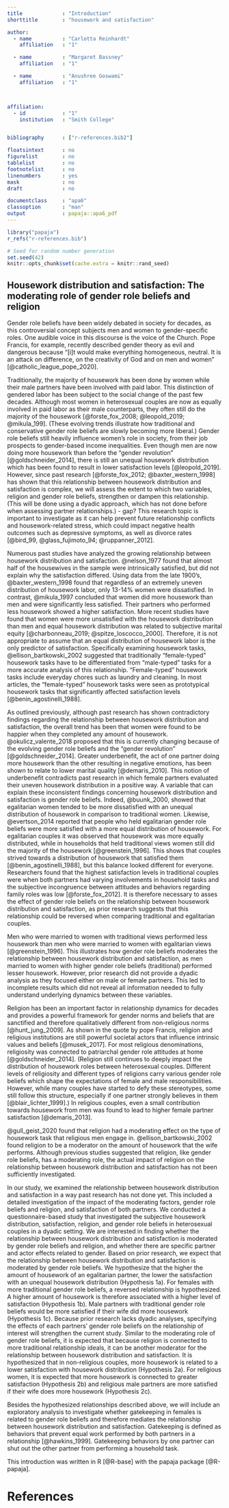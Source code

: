 ```yaml
---
title             : "Introduction"
shorttitle        : "housework and satisfaction"

author: 
  - name          : "Carlotta Reinhardt"
    affiliation   : "1"

  - name          : "Margaret Bassney"
    affiliation   : "1"

  - name          : "Anushree Goswami"
    affiliation   : "1"



affiliation:
  - id            : "1"
    institution   : "Smith College"


bibliography      : ["r-references.bib2"]

floatsintext      : no
figurelist        : no
tablelist         : no
footnotelist      : no
linenumbers       : yes
mask              : no
draft             : no

documentclass     : "apa6"
classoption       : "man"
output            : papaja::apa6_pdf
---
```


```r
library("papaja")
r_refs("r-references.bib")
```

```r
# Seed for random number generation
set.seed(42)
knitr::opts_chunk$set(cache.extra = knitr::rand_seed)
```

## Housework distribution and satisfaction: The moderating role of gender role beliefs and religion

Gender role beliefs have been widely debated in society for decades, as this controversial concept subjects men and women to gender-specific roles. One audible voice in this discourse is the voice of the Church. Pope Francis, for example, recently described gender theory as evil and dangerous because “[i]t would make everything homogeneous, neutral. It is an attack on difference, on the creativity of God and on men and women” [@catholic_league_pope_2020]. 

Traditionally, the majority of housework has been done by women while their male partners have been involved with paid labor. This distinction of gendered labor has been subject to the social change of the past few decades. Although most women in heterosexual couples are now as equally involved in paid labor as their male counterparts, they often still do the majority of the housework [@forste_fox_2008; @leopold_2019; @mikula_199]. 
(These evolving trends illustrate how traditional and conservative gender role beliefs are slowly becoming more liberal.)
Gender role beliefs still heavily influence women's role in society, from their job prospects to gender-based income inequalities. Even though men are now doing more housework than before the “gender revolution” [@goldschneider_2014], there is still an unequal housework distribution which has been found to result in lower satisfaction levels [@leopold_2019]. However, since past research [@forste_fox_2012; @baxter_western_1998] has shown that this relationship between housework distribution and satisfaction is complex, we will assess the extent to which two variables, religion and gender role beliefs, strengthen or dampen this relationship. 
(This will be done using a dyadic approach, which has not done before when assessing partner relationships.) - gap?
This research topic is important to investigate as it can help prevent future relationship conflicts and housework-related stress, which could impact negative health outcomes such as depressive symptoms, as well as divorce rates [@bird_99, @glass_fujimoto_94; @ruppanner_2012].
 

Numerous past studies have analyzed the growing relationship between housework distribution and satisfaction. @nelson_1977 found that almost half of the housewives in the sample were intrinsically satisfied, but did not explain why the satisfaction differed. Using data from the late 1900's, @baxter_western_1998 found that regardless of an extremely uneven distribution of housework labor, only 13-14% women were dissatisfied. In contrast, @mikula_1997 concluded that women did more housework than men and were significantly less satisfied. Their partners who performed less housework showed a higher satisfaction. More recent studies have found that women were more unsatisfied with the housework distribution than men and equal housework distribution was related to subjective marital equity [@charbonneau_2019; @spitze_loscocco_2000]. Therefore, it is not appropriate to assume that an equal distribution of housework labor is the only predictor of satisfaction. Specifically examining housework tasks, @ellison_bartkowski_2002 suggested that traditionally “female-typed” housework tasks have to be differentiated from “male-typed” tasks for a more accurate analysis of this relationship. “Female-typed” housework tasks include everyday chores such as laundry and cleaning. In most articles, the “female-typed” housework tasks were seen as prototypical housework tasks that significantly affected satisfaction levels [@benin_agostinelli_1988].


As outlined previously, although past research has shown contradictory findings regarding the relationship between housework distribution and satisfaction, the overall trend has been that women were found to be happier when they completed any amount of housework. @okulicz_valente_2018 proposed that this is currently changing because of the evolving gender role beliefs and the “gender revolution” [@goldschneider_2014]. Greater underbenefit, the act of one partner doing more housework than the other resulting in negative emotions, has been shown to relate to lower marital quality [@demaris_2010]. This notion of underbenefit contradicts past research in which female partners evaluated their uneven housework distribution in a positive way. A variable that can explain these inconsistent findings concerning housework distribution and satisfaction is gender role beliefs. Indeed, @buunk_2000, showed that egalitarian women tended to be more dissatisfied with an unequal distribution of housework in comparison to traditional women. Likewise, @evertson_2014 reported that people who held egalitarian gender role beliefs were more satisfied with a more equal distribution of housework. For egalitarian couples it was observed that housework was more equally distributed, while in households that held traditional views women still did the majority of the housework [@greenstein_1996]. This shows that couples strived towards a distribution of housework that satisfied them [@benin_agostinelli_1988], but this balance looked different for everyone. Researchers found that the highest satisfaction levels in traditional couples were when both partners had varying involvements in household tasks and the subjective incongruence between attitudes and behaviors regarding family roles was low [@forste_fox_2012]. It is therefore necessary to asses the effect of gender role beliefs on the relationship between housework distribution and satisfaction, as prior research suggests that this relationship could be reversed when comparing traditional and egalitarian couples.  

Men who were married to women with traditional views performed less housework than men who were married to women with egalitarian views [@greenstein_1996]. This illustrates how gender role beliefs moderates the relationship between housework distribution and satisfaction, as men married to women with higher gender role beliefs (traditional) performed lesser housework. However, prior research did not provide a dyadic analysis as they focused either on male or female partners. This led to incomplete results which did not reveal all information needed to fully understand underlying dynamics between these variables. 

Religion has been an important factor in relationship dynamics for decades and provides a powerful framework for gender norms and beliefs that are sanctified and therefore qualitatively different from non-religious norms [@hunt_jung_2009]. As shown in the quote by pope Francis, religion and religious institutions are still powerful societal actors that influence intrinsic values and beliefs [@musek_2017]. For most religious denominations, religiosity was connected to patriarchal gender role attitudes at home [@goldschneider_2014].
(Religion still continues to deeply impact the distribution of housework roles between heterosexual couples. Different levels of religiosity and different types of religions carry various gender role beliefs which shape the expectations of female and male responsibilities. However, while many couples have started to defy these stereotypes, some still follow this structure, especially if one partner strongly believes in them [@blair_lichter_1999].)
In religious couples, even a small contribution towards housework from men was found to lead to higher female partner satisfaction [@demaris_2013]. 

@gull_geist_2020 found that religion had a moderating effect on the type of housework task that religious men engage in. @ellison_bartkowski_2002 found religion to be a moderator on the amount of housework that the wife performs. Although previous studies suggested that religion, like gender role beliefs, has a moderating role, the actual impact of religion on the relationship between housework distribution and satisfaction has not been sufficiently investigated. 


In our study, we examined the relationship between housework distribution and satisfaction in a way past research has not done yet. This included a detailed investigation of the impact of the moderating factors, gender role beliefs and religion, and satisfaction of both partners. We conducted a questionnaire-based study that investigated the subjective housework distribution, satisfaction, religion, and gender role beliefs in heterosexual couples in a dyadic setting. We are interested in finding whether the relationship between housework distribution and satisfaction is moderated by gender role beliefs and religion, and whether there are specific partner and actor effects related to gender. Based on prior research, we expect that the relationship between housework distribution and satisfaction is moderated by gender role beliefs. We hypothesize that the higher the amount of housework of an egalitarian partner, the lower the satisfaction with an unequal housework distribution (Hypothesis 1a). For females with more traditional gender role beliefs, a reversed relationship is hypothesized. A higher amount of housework is therefore associated with a higher level of satisfaction (Hypothesis 1b). Male partners with traditional gender role beliefs would be more satisfied if their wife did more housework (Hypothesis 1c). Because prior research lacks dyadic analyses, specifying the effects of each partners’ gender role beliefs on the relationship of interest will strengthen the current study. Similar to the moderating role of gender role beliefs, it is expected that because religion is connected to more traditional relationship ideals, it can be another moderator for the relationship between housework distribution and satisfaction. It is hypothesized that in non-religious couples, more housework is related to a lower satisfaction with housework distribution (Hypothesis 2a). For religious women, it is expected that more housework is connected to greater satisfaction (Hypothesis 2b) and religious male partners are more satisfied if their wife does more housework (Hypothesis 2c). 

Besides the hypothesized relationships described above, we will include an exploratory analysis to investigate whether gatekeeping in females is related to gender role beliefs and therefore mediates the relationship between housework distribution and satisfaction. Gatekeeping is defined as behaviors that prevent equal work performed by both partners in a relationship [@hawkins_1999]. Gatekeeping behaviors by one partner can shut out the other partner from performing a household task. 

This introduction was written in R [@R-base] with the papaja package [@R-papaja].


\newpage

# References

::: {#refs custom-style="Bibliography"}
:::
